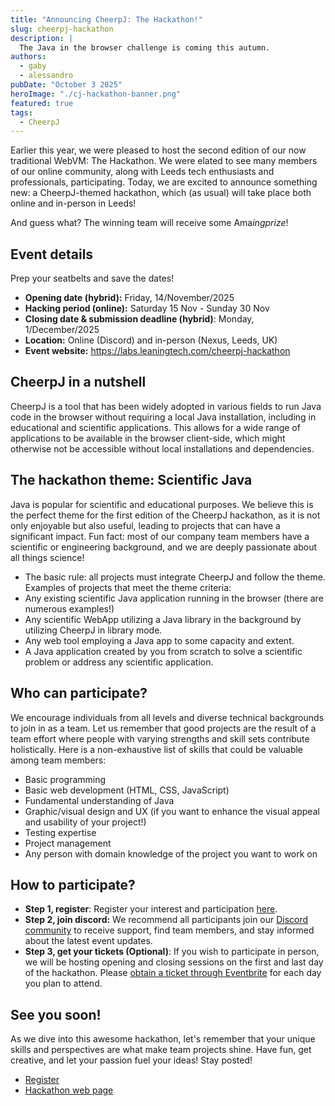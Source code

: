 ```yaml
---
title: "Announcing CheerpJ: The Hackathon!"
slug: cheerpj-hackathon
description: |
  The Java in the browser challenge is coming this autumn.
authors:
  - gaby
  - alessandro
pubDate: "October 3 2025"
heroImage: "./cj-hackathon-banner.png"
featured: true
tags:
  - CheerpJ
---
```



Earlier this year, we were pleased to host the second edition of our now traditional WebVM: The Hackathon. We were elated to see many members of our online community, along with Leeds tech enthusiasts and professionals, participating. Today, we are excited to announce something new: a  CheerpJ-themed hackathon, which (as usual) will take place both online and in-person in Leeds!

And guess what? The winning team will receive some Ama$ing prize$!

## Event details
Prep your seatbelts and save the dates!
- **Opening date (hybrid):** Friday, 14/November/2025
- **Hacking period (online):** Saturday 15 Nov - Sunday 30 Nov
- **Closing date & submission deadline (hybrid)**: Monday, 1/December/2025
- **Location:** Online (Discord) and in-person (Nexus, Leeds, UK)
- **Event website:** https://labs.leaningtech.com/cheerpj-hackathon

## CheerpJ in a nutshell
CheerpJ is a tool that has been widely adopted in various fields to run Java code in the browser without requiring a local Java installation, including in educational and scientific applications. This allows for a wide range of applications to be available in the browser client-side, which might otherwise not be accessible without local installations and dependencies.

## The hackathon theme: Scientific Java
Java is popular for scientific and educational purposes. We believe  this is the perfect theme for the first edition of the CheerpJ hackathon, as it is not only enjoyable but also useful, leading to projects that can have a significant impact. Fun fact: most of our company team members have a scientific or engineering background, and we are deeply passionate about all things science!

- The basic rule: all projects must integrate CheerpJ and follow the theme. Examples of projects that meet the theme criteria:
- Any existing scientific Java application running in the browser (there are numerous examples!)
- Any scientific WebApp utilizing a Java library in the background by utilizing CheerpJ in library mode.
- Any web tool employing a Java app to some capacity and extent.
- A Java application created by you from scratch to solve a scientific problem or address any scientific application.

## Who can participate?
We encourage individuals from all levels and diverse technical backgrounds to join in as a team. Let us remember that good projects are the result of a team effort where people with varying strengths and skill sets contribute holistically.
Here is a non-exhaustive list of skills that could be valuable among team members:
- Basic programming
- Basic web development (HTML, CSS, JavaScript)
- Fundamental understanding of Java
- Graphic/visual design and UX (if you want to enhance the visual appeal and usability of your project!)
- Testing expertise
- Project management
- Any person with domain knowledge of the project you want to work on

## How to participate?
- **Step 1, register**: Register your interest and participation [here](https://forms.gle/ECGyMj8xzjgWQADaA). 
- **Step 2, join discord:** We recommend all participants join our [Discord community](https://discord.leaningtech.com/) to receive support, find team members, and stay informed about the latest event updates.
- **Step 3, get your tickets (Optional)**: If you wish to participate in person, we will be hosting opening and closing sessions on the first and last day of the hackathon. Please [obtain a ticket through Eventbrite](https://www.eventbrite.co.uk/e/cheerpj-the-hackathon-tickets-1720915477519?utm-campaign=social&utm-content=attendeeshare&utm-medium=discovery&utm-term=listing&utm-source=cp&aff=ebdsshcopyurl) for each day you plan to attend.


## See you soon!
As we dive into this awesome hackathon, let's remember that your unique skills and perspectives are what make team projects shine. Have fun, get creative, and let your passion fuel your ideas! Stay posted!

- [Register](https://forms.gle/ECGyMj8xzjgWQADaA)
- [Hackathon web page](https://labs.leaningtech.com/cheerpj-hackathon)
